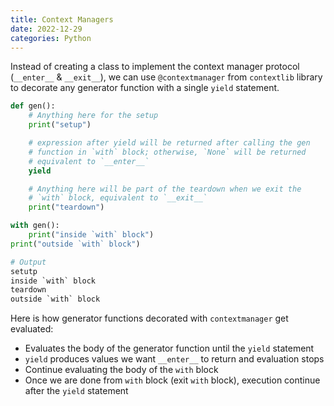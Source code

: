 ```yaml
---
title: Context Managers
date: 2022-12-29
categories: Python
---
```

Instead of creating a class to implement the context manager protocol
(`__enter__` & `__exit__`), we can use `@contextmanager` from `contextlib`
library to decorate any generator function with a single `yield` statement.

```python
def gen():
    # Anything here for the setup
    print("setup")

    # expression after yield will be returned after calling the gen 
    # function in `with` block; otherwise, `None` will be returned
    # equivalent to `__enter__`
    yield

    # Anything here will be part of the teardown when we exit the 
    # `with` block, equivalent to `__exit__`
    print("teardown")

with gen():
    print("inside `with` block")
print("outside `with` block")

# Output
setutp
inside `with` block
teardown
outside `with` block
```

Here is how generator functions decorated with `contextmanager` get evaluated:

- Evaluates the body of the generator function until the `yield` statement
- `yield` produces values we want `__enter__` to return and evaluation stops
- Continue evaluating the body of the `with` block
- Once we are done from `with` block (exit `with` block), execution continue
  after the `yield` statement
